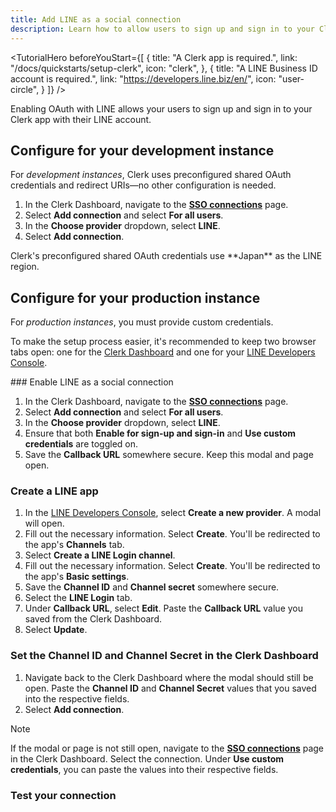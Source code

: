 ```yaml
---
title: Add LINE as a social connection
description: Learn how to allow users to sign up and sign in to your Clerk app with their LINE account using OAuth.
---
```


<TutorialHero
  beforeYouStart={[
    {
      title: "A Clerk app is required.",
      link: "/docs/quickstarts/setup-clerk",
      icon: "clerk",
    },
    {
      title: "A LINE Business ID account is required.",
      link: "https://developers.line.biz/en/",
      icon: "user-circle",
    }
  ]}
/>

Enabling OAuth with LINE allows your users to sign up and sign in to your Clerk app with their LINE account.

## Configure for your development instance

For _development instances_, Clerk uses preconfigured shared OAuth credentials and redirect URIs—no other configuration is needed.

1. In the Clerk Dashboard, navigate to the [**SSO connections**](https://dashboard.clerk.com/last-active?path=user-authentication/sso-connections) page.
1. Select **Add connection** and select **For all users**.
1. In the **Choose provider** dropdown, select **LINE**.
1. Select **Add connection**.

<Callout type="info">
  Clerk's preconfigured shared OAuth credentials use **Japan** as the LINE region.
</Callout>

## Configure for your production instance

For _production instances_, you must provide custom credentials.

To make the setup process easier, it's recommended to keep two browser tabs open: one for the [Clerk Dashboard](https://dashboard.clerk.com/last-active?path=user-authentication/sso-connections) and one for your [LINE Developers Console](https://developers.line.biz/console/).

<Steps>
  ### Enable LINE as a social connection

  1. In the Clerk Dashboard, navigate to the [**SSO connections**](https://dashboard.clerk.com/last-active?path=user-authentication/sso-connections) page.
  1. Select **Add connection** and select **For all users**.
  1. In the **Choose provider** dropdown, select **LINE**.
  1. Ensure that both **Enable for sign-up and sign-in** and **Use custom credentials** are toggled on.
  1. Save the **Callback URL** somewhere secure. Keep this modal and page open.

  ### Create a LINE app

  1. In the [LINE Developers Console](https://developers.line.biz/console/), select **Create a new provider**. A modal will open.
  1. Fill out the necessary information. Select **Create**. You'll be redirected to the app's **Channels** tab.
  1. Select **Create a LINE Login channel**.
  1. Fill out the necessary information. Select **Create**. You'll be redirected to the app's **Basic settings**.
  1. Save the **Channel ID** and **Channel secret** somewhere secure.
  1. Select the **LINE Login** tab.
  1. Under **Callback URL**, select **Edit**. Paste the **Callback URL** value you saved from the Clerk Dashboard.
  1. Select **Update**.

  ### Set the Channel ID and Channel Secret in the Clerk Dashboard

  1. Navigate back to the Clerk Dashboard where the modal should still be open. Paste the **Channel ID** and **Channel Secret** values that you saved into the respective fields.
  1. Select **Add connection**.

  > [!NOTE]
  > If the modal or page is not still open, navigate to the [**SSO connections**](https://dashboard.clerk.com/last-active?path=user-authentication/sso-connections) page in the Clerk Dashboard. Select the connection. Under **Use custom credentials**, you can paste the values into their respective fields.

  ### Test your connection

  <Include src="_partials/authentication/social-connections/test-your-connection" />
</Steps>
